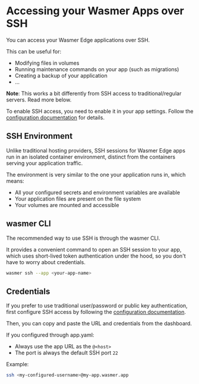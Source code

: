 
# Accessing your Wasmer Apps over SSH

<CalloutProFeature />

You can access your Wasmer Edge applications over SSH.

This can be useful for:

* Modifying files in volumes
* Running maintenance commands on your app (such as migrations)
* Creating a backup of your application
* ...

**Note**: This works a bit differently from SSH access to traditional/regular servers.
Read more below.

To enable SSH access, you need to enable it in your app settings.
Follow the [configuration documentation](./configuration) for details.

## SSH Environment

Unlike traditional hosting providers, SSH sessions for Wasmer Edge apps run
in an isolated container environment, distinct from the containers serving
your application traffic.

The environment is very similar to the one your application runs in, which means:
* All your configured secrets and environment variables are available
* Your application files are present on the file system
* Your volumes are mounted and accessible

## wasmer CLI

The recommended way to use SSH is through the wasmer CLI.

It provides a convenient command to open an SSH session to your app, which
uses short-lived token authentication under the hood, so you don't have to
worry about credentials.

```bash
wasmer ssh --app <your-app-name>
```

## Credentials

If you prefer to use traditional user/password or public key authentication,
first configure SSH access by following the [configuration documentation](./documentation).

Then, you can copy and paste the URL and credentials from the dashboard.

If you configured through app.yaml:
* Always use the app URL as the `@<host>`
* The port is always the default SSH port `22`

Example:

```bash
ssh <my-configured-username>@my-app.wasmer.app
```
